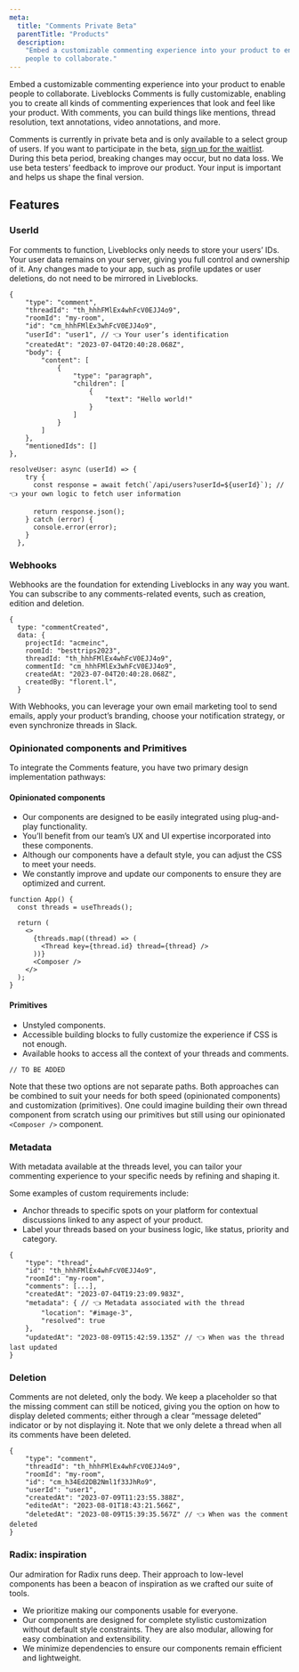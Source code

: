 ```yaml
---
meta:
  title: "Comments Private Beta"
  parentTitle: "Products"
  description:
    "Embed a customizable commenting experience into your product to enable
    people to collaborate."
---
```


Embed a customizable commenting experience into your product to enable people to
collaborate. Liveblocks Comments is fully customizable, enabling you to create
all kinds of commenting experiences that look and feel like your product. With
comments, you can build things like mentions, thread resolution, text
annotations, video annotations, and more.

<Banner title="Private beta">

Comments is currently in private beta and is only available to a select group of
users. If you want to participate in the beta,
[sign up for the waitlist](https://forms.gle/xgp54aTMsoH8hrjU9). During this
beta period, breaking changes may occur, but no data loss. We use beta testers’
feedback to improve our product. Your input is important and helps us shape the
final version.

</Banner>

## Features

### UserId

For comments to function, Liveblocks only needs to store your users’ IDs. Your
user data remains on your server, giving you full control and ownership of it.
Any changes made to your app, such as profile updates or user deletions, do not
need to be mirrored in Liveblocks.

```tsx
{
    "type": "comment",
    "threadId": "th_hhhFMlEx4whFcV0EJJ4o9",
    "roomId": "my-room",
    "id": "cm_hhhFMlEx3whFcV0EJJ4o9",
    "userId": "user1", // 👈 Your user’s identification
    "createdAt": "2023-07-04T20:40:28.068Z",
    "body": {
        "content": [
            {
                "type": "paragraph",
                "children": [
                    {
                        "text": "Hello world!"
                    }
                ]
            }
        ]
    },
    "mentionedIds": []
},
```

```tsx
resolveUser: async (userId) => {
    try {
      const response = await fetch(`/api/users?userId=${userId}`); // 👈 your own logic to fetch user information

      return response.json();
    } catch (error) {
      console.error(error);
    }
  },
```

### Webhooks

Webhooks are the foundation for extending Liveblocks in any way you want. You
can subscribe to any comments-related events, such as creation, edition and
deletion.

```tsx
{
  type: "commentCreated",
  data: {
    projectId: "acmeinc",
    roomId: "besttrips2023",
    threadId: "th_hhhFMlEx4whFcV0EJJ4o9",
    commentId: "cm_hhhFMlEx3whFcV0EJJ4o9",
    createdAt: "2023-07-04T20:40:28.068Z",
    createdBy: "florent.l",
  }
```

With Webhooks, you can leverage your own email marketing tool to send emails,
apply your product’s branding, choose your notification strategy, or even
synchronize threads in Slack.

### Opinionated components and Primitives

To integrate the Comments feature, you have two primary design implementation
pathways:

#### Opinionated components

- Our components are designed to be easily integrated using plug-and-play
  functionality.
- You’ll benefit from our team’s UX and UI expertise incorporated into these
  components.
- Although our components have a default style, you can adjust the CSS to meet
  your needs.
- We constantly improve and update our components to ensure they are optimized
  and current.

```tsx
function App() {
  const threads = useThreads();

  return (
    <>
      {threads.map((thread) => (
        <Thread key={thread.id} thread={thread} />
      ))}
      <Composer />
    </>
  );
}
```

#### Primitives

- Unstyled components.
- Accessible building blocks to fully customize the experience if CSS is not
  enough.
- Available hooks to access all the context of your threads and comments.

```tsx
// TO BE ADDED
```

Note that these two options are not separate paths. Both approaches can be
combined to suit your needs for both speed (opinionated components) and
customization (primitives). One could imagine building their own thread
component from scratch using our primitives but still using our opinionated
`<Composer />` component.

### Metadata

With metadata available at the threads level, you can tailor your commenting
experience to your specific needs by refining and shaping it.

Some examples of custom requirements include:

- Anchor threads to specific spots on your platform for contextual discussions
  linked to any aspect of your product.
- Label your threads based on your business logic, like status, priority and
  category.

```tsx
{
    "type": "thread",
    "id": "th_hhhFMlEx4whFcV0EJJ4o9",
    "roomId": "my-room",
    "comments": [...],
    "createdAt": "2023-07-04T19:23:09.983Z",
    "metadata": { // 👈 Metadata associated with the thread
        "location": "#image-3",
        "resolved": true
    },
    "updatedAt": "2023-08-09T15:42:59.135Z" // 👈 When was the thread last updated
}
```

### Deletion

Comments are not deleted, only the body. We keep a placeholder so that the
missing comment can still be noticed, giving you the option on how to display
deleted comments; either through a clear “message deleted” indicator or by not
displaying it. Note that we only delete a thread when all its comments have been
deleted.

```tsx
{
    "type": "comment",
    "threadId": "th_hhhFMlEx4whFcV0EJJ4o9",
    "roomId": "my-room",
    "id": "cm_h34Ed2DB2Nml1f33JhRo9",
    "userId": "user1",
    "createdAt": "2023-07-09T11:23:55.388Z",
    "editedAt": "2023-08-01T18:43:21.566Z",
    "deletedAt": "2023-08-09T15:39:35.567Z" // 👈 When was the comment deleted
}
```

### Radix: inspiration

Our admiration for Radix runs deep. Their approach to low-level components has
been a beacon of inspiration as we crafted our suite of tools.

- We prioritize making our components usable for everyone.
- Our components are designed for complete stylistic customization without
  default style constraints. They are also modular, allowing for easy
  combination and extensibility.
- We minimize dependencies to ensure our components remain efficient and
  lightweight.
